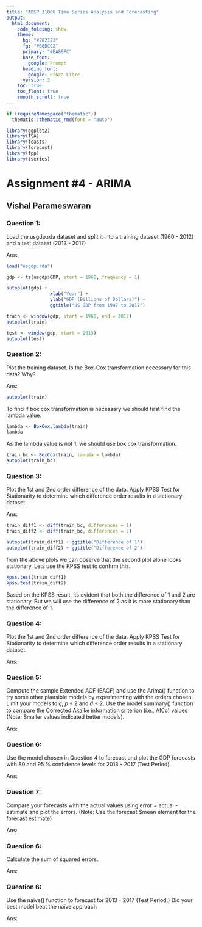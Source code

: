 ```yaml
---
title: "ADSP 31006 Time Series Analysis and Forecasting"
output: 
  html_document:
    code_folding: show
    theme:
      bg: "#202123"
      fg: "#B8BCC2"
      primary: "#EA80FC"
      base_font:
        google: Prompt
      heading_font:
        google: Proza Libre
      version: 3
    toc: true
    toc_float: true
    smooth_scroll: true
---
```


```r
if (requireNamespace("thematic"))
  thematic::thematic_rmd(font = "auto")

library(ggplot2)
library(TSA)
library(feasts)
library(forecast)
library(fpp)
library(tseries)
```

# Assignment #4 - ARIMA
## Vishal Parameswaran

### Question 1:

Load the usgdp.rda dataset and split it into a training dataset (1960 - 2012) and a test dataset (2013 - 2017)

Ans:
```r
load("usgdp.rda")

gdp <- ts(usgdp$GDP, start = 1960, frequency = 1)

autoplot(gdp) +
                xlab("Year") +
                ylab("GDP (Billions of Dollars)") +
                ggtitle("US GDP from 1947 to 2017")

```

```r
train <- window(gdp, start = 1960, end = 2012)
autoplot(train)
```

```r
test <- window(gdp, start = 2013)
autoplot(test)
```

### Question 2:
Plot the training dataset. Is the Box-Cox transformation necessary for this data? Why?

Ans:
```r
autoplot(train)
```
To find if box cox transformation is necessary we should first find the lambda value.
  
```r
lambda <- BoxCox.lambda(train)
lambda
```
As the lambda value is not 1, we should use box cox transformation.

```r
train_bc <- BoxCox(train, lambda = lambda)
autoplot(train_bc)
```

### Question 3:
Plot the 1st and 2nd order difference of the data. Apply KPSS Test for Stationarity to determine which difference order results in a stationary dataset.

Ans:

```r
train_diff1 <- diff(train_bc, differences = 1)
train_diff2 <- diff(train_bc, differences = 2)

autoplot(train_diff1) + ggtitle("Difference of 1")
autoplot(train_diff2) + ggtitle("Difference of 2")
```
from the above plots we can observe that the second plot alone looks stationary. Lets use the KPSS test to confirm this.

```r
kpss.test(train_diff1)
kpss.test(train_diff2)
```

Based on the KPSS result, its evident that both the difference of 1 and 2 are stationary. But we will use the difference of 2 as it is more stationary than the difference of 1.


### Question 4:
Plot the 1st and 2nd order difference of the data. Apply KPSS Test for Stationarity to determine which difference order results in a stationary dataset.

Ans:



### Question 5:
Compute the sample Extended ACF (EACF) and use the Arima() function to try some other plausible models by experimenting with the orders chosen. Limit your models to 𝑞, 𝑝 ≤ 2 and 𝑑 ≤ 2. Use the model summary() function to compare the Corrected Akaike information criterion (i.e., AICc) values (Note: Smaller values indicated better models).


Ans:

### Question 6:
Use the model chosen in Question 4 to forecast and plot the GDP forecasts with 80 and 95 % confidence levels for 2013 - 2017 (Test Period).


Ans:


### Question 7:
Compare your forecasts with the actual values using error = actual - estimate and plot the errors. (Note: Use the forecast $mean element for the forecast estimate)


Ans:

### Question 6:
Calculate the sum of squared errors.


Ans:

### Question 6:
Use the naive() function to forecast for 2013 - 2017 (Test Period.) Did your best model beat the naïve approach

Ans: